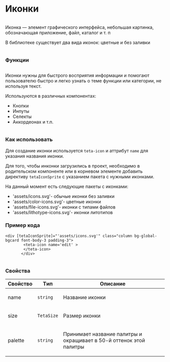 
<Meta of={IconStories}/>

<div class='column gap-24'>
  <h1>Иконки</h1>
  <div class='column'>
    <p>Иконка — элемент графического интерфейса, небольшая картинка, обозначающая приложение, файл, каталог и т. п</p>
    <p>В библиотеке существует два вида иконок: цветные и без заливки</p>
  </div>
  <h3>Функции</h3>
  <div class='column'>
    <p>Иконки нужны для быстрого восприятия информации и помогают пользователю быстро и легко узнать о теме функции или категории, не используя текст.</p>
    <p>Используются в различных компонентах:</p>
    <ul>
      <li>Кнопки</li>
      <li>Инпуты</li>
      <li>Селекты</li>
      <li>Аккордеонах и т.п.</li>
    </ul>
  </div>
  <h3>Как использовать</h3>
  <div>
    <p>Для создание иконки используется <code>teta-icon</code> и аттрибут <code>name</code> для указания названия иконки.</p>
    <p>Для того, чтобы инконки загрузились в проект, необходимо в родительском компоненте или в корневом элементе добавить директиву <code>tetaIconSprite</code> с указанием пакета с нужными иконками.</p>
    <p>На данный момент есть следующие пакеты с иконками:</p>
    <ul>
      <li>'assets/icons.svg'- обычые иконки без заливки</li>
      <li>'assets/color-icons.svg'- цветные иконки</li>
      <li>'assets/file-icons.svg'- иконки с типами файлов</li>
      <li>'assets/lithotype-icons.svg'- иконки литотипов</li>
    </ul>
  </div>
  <h3>Пример кода</h3>
  <p>
    <pre><code>&lt;div [tetaIconSprite]="'assets/icons.svg'" class="column bg-global-bgcard font-body-3 padding-3"&gt;
      &nbsp;&nbsp;&lt;teta-icon name='edit' &gt;
      &nbsp;&nbsp;&lt;/teta-icon&gt;
      &nbsp;&lt;/div&gt;</code></pre>
  </p>
  <div class='column'>
    <h3>Свойства</h3>
    <table>
      <thead>
      <tr>
        <th>Свойство</th>
        <th>Tип</th>
        <th>Описание</th>
      </tr>
      </thead>
      <tbody>
      <tr>
        <td  class='text-align-center'>
          <p>name</p>
        </td>
        <td class='text-align-center'>
          <code>string</code>
        </td>
        <td  class='text-align-center'>
            <p>Название иконки</p>
        </td>
      </tr>
      <tr>
        <td  class='text-align-center'>
          <p>size</p>
        </td>
        <td class='text-align-center'>
          <code>TetaSize</code>
        </td>
        <td  class='text-align-center'>
          <p>Размер иконки</p>
        </td>
      </tr>
      <tr>
        <td  class='text-align-center'>
          <p>palette</p>
        </td>
        <td class='text-align-center'>
          <code>string</code>
        </td>
        <td  class='text-align-center'>
          <p>Принимает название палитры и окращивает в 50-й оттенок этой палитры</p>
        </td>
      </tr>
      </tbody>
    </table>
  </div>
</div>
